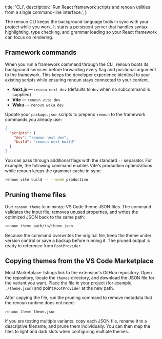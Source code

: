   title: 'CLI',
  description:
    'Run React framework scripts and renoun utilities from a single command-line interface.',
}

The renoun CLI keeps the background language tools in sync with your project while you work.
It starts a persistent server that handles syntax highlighting, type checking, and grammar
loading so your React framework can focus on rendering.

## Framework commands

When you run a framework command through the CLI, renoun boots its background services before
forwarding every flag and positional argument to the framework. This keeps the developer
experience identical to your existing scripts while ensuring renoun stays connected to your
content.

- **Next.js** — `renoun next dev` (defaults to `dev` when no subcommand is supplied)
- **Vite** — `renoun vite dev`
- **Waku** — `renoun waku dev`

Update your `package.json` scripts to prepend `renoun` to the framework commands you already use:

```json
{
  "scripts": {
    "dev": "renoun next dev",
    "build": "renoun next build"
  }
}
```

You can pass through additional flags with the standard `--` separator. For example, the
following command enables Vite's production optimizations while renoun keeps the grammar cache in
sync:

```bash
renoun vite build -- --mode production
```

## Pruning theme files

Use `renoun theme` to minimize VS Code theme JSON files. The command validates the input file,
removes unused properties, and writes the optimized JSON back to the same path:

```bash
renoun theme path/to/theme.json
```

Because the command overwrites the original file, keep the theme under version control or save a
backup before running it. The pruned output is ready to reference from `RootProvider`.

## Copying themes from the VS Code Marketplace

Most Marketplace listings link to the extension's GitHub repository. Open the repository, locate
the `themes` directory, and download the JSON file for the variant you want. Place the file in your
project (for example, `./theme.json`) and point `RootProvider` at the new path.

After copying the file, run the pruning command to remove metadata that the renoun runtime does not
need:

```bash
renoun theme theme.json
```

If you are testing multiple variants, copy each JSON file, rename it to a descriptive filename, and
prune them individually. You can then map the files to light and dark slots when configuring
multiple themes.
